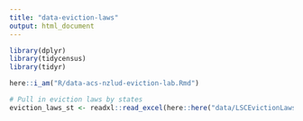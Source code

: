 ```yaml
---
title: "data-eviction-laws"
output: html_document
---
```


```r

library(dplyr)
library(tidycensus)
library(tidyr)

here::i_am("R/data-acs-nzlud-eviction-lab.Rmd")

```


```r

# Pull in eviction laws by states
eviction_laws_st <- readxl::read_excel(here::here("data/LSCEvictionLaws_StateTerritory_Data.xlsx"))

```